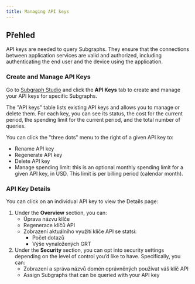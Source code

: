 ```yaml
---
title: Managing API keys
---
```


## Přehled

API keys are needed to query Subgraphs. They ensure that the connections between application services are valid and authorized, including authenticating the end user and the device using the application.

### Create and Manage API Keys

Go to [Subgraph Studio](https://thegraph.com/studio/) and click the **API Keys** tab to create and manage your API keys for specific Subgraphs.

The "API keys" table lists existing API keys and allows you to manage or delete them. For each key, you can see its status, the cost for the current period, the spending limit for the current period, and the total number of queries.

You can click the "three dots" menu to the right of a given API key to:

- Rename API key
- Regenerate API key
- Delete API key
- Manage spending limit: this is an optional monthly spending limit for a given API key, in USD. This limit is per billing period (calendar month).

### API Key Details

You can click on an individual API key to view the Details page:

1. Under the **Overview** section, you can:
   - Úprava názvu klíče
   - Regenerace klíčů API
   - Zobrazení aktuálního využití klíče API se statsi:
     - Počet dotazů
     - Výše vynaložených GRT
2. Under the **Security** section, you can opt into security settings depending on the level of control you’d like to have. Specifically, you can:
   - Zobrazení a správa názvů domén oprávněných používat váš klíč API
   - Assign Subgraphs that can be queried with your API key

